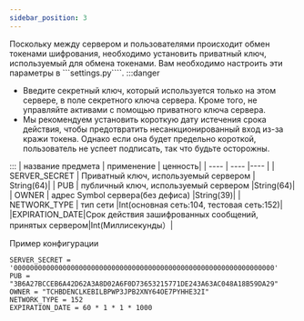 ```yaml
---
sidebar_position: 3
---
```


Поскольку между сервером и пользователями происходит обмен токенами шифрования, необходимо установить приватный ключ, используемый для обмена токенами.
Вам необходимо настроить эти параметры в ```settings.py````.
:::danger

- Введите секретный ключ, который используется только на этом сервере, в поле секретного ключа сервера. Кроме того, не управляйте активами с помощью приватного ключа сервера.
- Мы рекомендуем установить короткую дату истечения срока действия, чтобы предотвратить несанкционированный вход из-за кражи токена. Однако если она будет предельно короткой, пользователь не успеет подписать, так что будьте осторожны.

:::
|  название предмета  |  применение  | ценность|
| ---- | ---- |---- |
|  SERVER_SECRET  |  Приватный ключ, используемый сервером  | String(64)|
|  PUB  | публичный ключ, используемый сервером  |String(64)|
|  OWNER  |  адрес Symbol сервера(без дефиса)  |String(39)|
|  NETWORK_TYPE  |  тип сети  |Int(основная сеть:104, тестовая сеть:152)|
|EXPIRATION_DATE|Срок действия зашифрованных сообщений, принятых сервером|Int(Миллисекунды）|

Пример конфигурации
```
SERVER_SECRET = '0000000000000000000000000000000000000000000000000000000000000000'
PUB = "3B6A27BCCEB6A42D62A3A8D02A6F0D73653215771DE243A63AC048A18B59DA29"
OWNER = "TCHBDENCLKEBILBPWP3JPB2XNY64OE7PYHHE32I"
NETWORK_TYPE = 152
EXPIRATION_DATE = 60 * 1 * 1 * 1000
```
